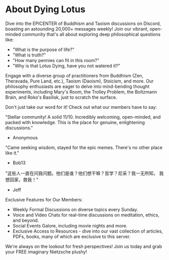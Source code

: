 # About Dying Lotus

Dive into the EPICENTER of Buddhism and Taoism discussions on Discord, boasting an astounding 20,000+ messages weekly!
Join our vibrant, open-minded community that's all about exploring deep philosophical questions like:

- "What is the purpose of life?"
- "What is truth?"
- "How many pennies can fit in this room?"
- "Why is that Lotus Dying, have you not watered it?"

Engage with a diverse group of practitioners from Buddhism (Zen, Theravada, Pure Land, etc.), Taoism (Daoism), Stoicism, and more.
Our philosophy enthusiasts are eager to delve into mind-bending thought experiments, including Mary's Room, the Trolley Problem, the Boltzmann Brain, and Roko's Basilisk, just to scratch the surface.

Don't just take our word for it!
Check out what our members have to say:

"Stellar community! A solid 11/10. Incredibly welcoming, open-minded, and packed with knowledge. This is the place for genuine, enlightening discussions."

- Anonymous

"Came seeking wisdom, stayed for the epic memes. There's no other place like it."

- Bob13

"这些人一直在问我问题。他们是谁？他们想干嘛？哲学？尼采？我一无所知， 我想回家，救我！"

- Jeff

Exclusive Features for Our Members:

- Weekly Formal Discussions on diverse topics every Sunday.
- Voice and Video Chats for real-time discussions on meditation, ethics, and beyond.
- Social Events Galore, including movie nights and more.
- Exclusive Access to Resources - dive into our vast collection of articles, PDFs, books, many of which are exclusive to this server.

We're always on the lookout for fresh perspectives!
Join us today and grab your FREE imaginary Nietzsche plushy!
